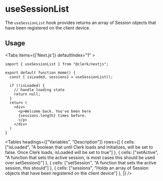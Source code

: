 
# useSessionList

The `useSessionList` hook provides returns an array of Session objects that have been registered on the client device.

## Usage 

<Tabs items={['Next.js']} defaultIndex="1" >
<Tab>
```tsx copy filename="pages/index.tsx"
import { useSessionList } from "@clerk/nextjs";

export default function Home() {
  const { isLoaded, sessions} = useSessionList();
  
  if (!isLoaded) {
    // handle loading state
    return null;
  }  
  return (
    <div> 
      <p>Welcome back. You've been here 
      {sessions.length} times before.
      </p>
    </div>
  )
}
```
</Tab>
</Tabs>


<Tables headings={["Variables", "Description"]} rows={[
    {
      cells: ["isLoaded", "A boolean that until Clerk loads and initializes, will be set to false. Once Clerk loads, isLoaded will be set to true"]
    },
    {
      cells: ["setActive", "A function that sets the active session, is most cases this should be used over setSession()"]
    },
    {
      cells: ["setSession", "A function that sets the active session, this should"]
    },
    {
      cells: ["sessions", "Holds an array of Session objects that have been registered on the client device"]
    },
  ]} />
